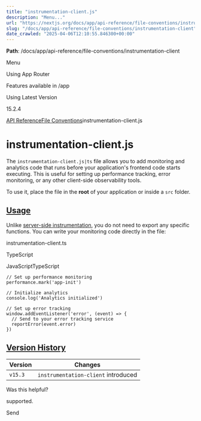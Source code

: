 ---
title: "instrumentation-client.js"
description: "Menu..."
url: "https://nextjs.org/docs/app/api-reference/file-conventions/instrumentation-client"
slug: "/docs/app/api-reference/file-conventions/instrumentation-client"
date_crawled: "2025-04-06T12:10:55.846300+00:00"
---

**Path**: /docs/app/api-reference/file-conventions/instrumentation-client

Menu

Using App Router

Features available in /app

Using Latest Version

15.2.4

[API Reference](/docs/app/api-reference)[File Conventions](/docs/app/api-reference/file-conventions)instrumentation-client.js

# instrumentation-client.js

The `instrumentation-client.js|ts` file allows you to add monitoring and analytics code that runs before your application's frontend code starts executing. This is useful for setting up performance tracking, error monitoring, or any other client-side observability tools.

To use it, place the file in the **root** of your application or inside a `src` folder.

## [Usage](#usage)

Unlike [server-side instrumentation](/docs/app/building-your-application/optimizing/instrumentation), you do not need to export any specific functions. You can write your monitoring code directly in the file:

instrumentation-client.ts

TypeScript

JavaScriptTypeScript

```
// Set up performance monitoring
performance.mark('app-init')
 
// Initialize analytics
console.log('Analytics initialized')
 
// Set up error tracking
window.addEventListener('error', (event) => {
  // Send to your error tracking service
  reportError(event.error)
})
```

## [Version History](#version-history)

| Version | Changes |
| --- | --- |
| `v15.3` | `instrumentation-client` introduced |

Was this helpful?

supported.

Send